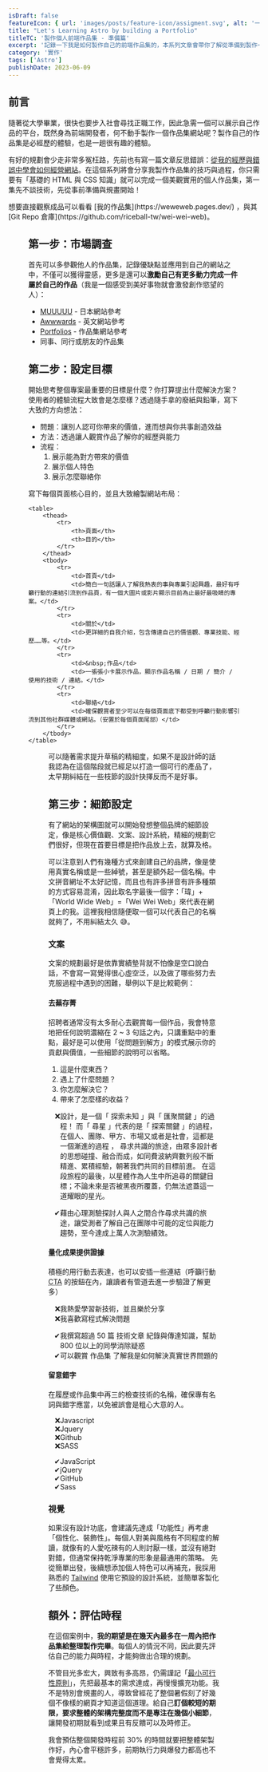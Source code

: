```yaml
---
isDraft: false
featureIcon: { url: 'images/posts/feature-icon/assigment.svg', alt: '一份文件的符號' }
title: "Let's Learning Astro by building a Portfolio"
titleTC: '製作個人前端作品集 - 準備篇'
excerpt: '記錄一下我是如何製作自己的前端作品集的，本系列文章會帶你了解從準備到製作一個作品集所需要的準備。'
category: '實作'
tags: ['Astro']
publishDate: 2023-06-09
---
```


## 前言

隨著從大學畢業，很快也要步入社會尋找正職工作，因此急需一個可以展示自己作品的平台，既然身為前端開發者，何不動手製作一個作品集網站呢？製作自己的作品集是必經歷的體驗，也是一趟很有趣的體驗。

有好的規劃會少走非常多冤枉路，先前也有寫一篇文章反思錯誤：[從我的經歷與錯誤中學會如何經營網站](/post/why-am-i-writing/)。在這個系列將會分享我製作作品集的技巧與過程，你只需要有「基礎的 HTML 與 CSS 知識」就可以完成一個美觀實用的個人作品集，第一集先不談技術，先從事前準備與規畫開始！

<Info type="success">
  想要直接觀察成品可以看看 [我的作品集](https://weweweb.pages.dev/) ，與其 [Git Repo
  倉庫](https://github.com/riceball-tw/wei-wei-web)。
</Info>

<Figure
  width="1300"
  height="1368"
  src="images/posts/lets-build-a-portfolio/thumbnail.webp"
  alt="我的作品集首頁電腦版截圖"
  title="我的作品集首頁"
/>

## 第一步：市場調查

首先可以多參觀他人的作品集，記錄優缺點並應用到自己的網站之中，不僅可以獲得靈感，更多是還可以**激勵自己有更多動力完成一件屬於自己的作品**（我是一個感受到美好事物就會激發創作慾望的人）：

- [MUUUUU](https://muuuuu.org/) - 日本網站參考
- [Awwwards](https://www.awwwards.com/) - 英文網站參考
- [Portfolios](https://pafolios.com/) - 作品集網站參考
- 同事、同行或朋友的作品集

## 第二步：設定目標

開始思考整個專案最重要的目標是什麼？你打算提出什麼解決方案？使用者的體驗流程大致會是怎麼樣？透過隨手拿的廢紙與鉛筆，寫下大致的方向想法：

- 問題：讓別人認可你帶來的價值，進而想與你共事創造效益
- 方法：透過讓人觀賞作品了解你的經歷與能力
- 流程：
  1. 展示能為對方帶來的價值
  2. 展示個人特色
  3. 展示怎麼聯絡你

寫下每個頁面核心目的，並且大致繪製網站布局：

    <table>
    	<thead>
    		<tr>
    			<th>頁面</th>
    			<th>目的</th>
    		</tr>
    	</thead>
    	<tbody>
    		<tr>
    			<td>首頁</td>
    			<td>簡白一句話讓人了解我熱衷的事與專業引起興趣，最好有呼籲行動的連結引流到作品頁，有一個大圖片或影片顯示目前為止最好最吸睛的專案。</td>
    		</tr>
    		<tr>
    			<td>關於</td>
    			<td>更詳細的自我介紹，包含傳達自己的價值觀、專業技能、經歷……等。</td>
    		</tr>
    		<tr>
    			<td>&nbsp;作品</td>
    			<td>一張張小卡展示作品，顯示作品名稱 / 日期 / 簡介 / 使用的技術 / 連結。</td>
    		</tr>
    		<tr>
    			<td>聯絡</td>
    			<td>確保觀賞者至少可以在每個頁面底下都受到呼籲行動影響引流到其他社群媒體或網站。（安置於每個頁面尾部）</td>
    		</tr>
    	</tbody>
    </table>

<Figure
  width="1400"
  height="672"
  src="images/posts/lets-build-a-portfolio/sketch.webp"
  alt="添加新專案與設定"
  title="不用擔心規劃太醜太草率，因為再醜也沒有我畫的醜"
  loading="lazy"
/>

可以隨著需求提升草稿的精細度，如果不是設計師的話我認為在這個階段就已經足以打造一個可行的產品了，太早期糾結在一些枝節的設計抉擇反而不是好事。

## 第三步：細節設定

有了網站的架構圖就可以開始發想整個品牌的細節設定，像是核心價值觀、文案、設計系統，精細的規劃它們很好，但現在首要目標是把作品放上去，就算及格。

可以注意到人們有幾種方式來創建自己的品牌，像是使用真實名稱或是一些綽號，甚至是額外起一個名稱。中文拼音網址不太好記憶，而且也有許多拼音有許多種類的方式容易混淆，因此取名字最後一個字：「瑋」+「World Wide Web」=「Wei Wei Web」來代表在網頁上的我。這裡我相信隨便取一個可以代表自己的名稱就夠了，不用糾結太久 😅。

### 文案

文案的規劃最好是依靠實績墊背就不怕像是空口說白話，不會寫一寫覺得很心虛空泛，以及做了哪些努力去克服過程中遇到的困難，舉例以下是比較範例：

#### 去蕪存菁

招聘者通常沒有太多耐心去觀賞每一個作品，我會特意地把任何說明濃縮在 2 ~ 3 句話之內，只講重點中的重點，最好是可以使用「從問題到解方」的模式展示你的貢獻與價值，一些細節的說明可以省略。

1. 這是什麼東西？
2. 遇上了什麼問題？
3. 你怎麼解決它？
4. 帶來了怎麼樣的收益？

<ul style="list-style-type: '❌';">
  <li>
    設計，是一個「 探索未知 」與「 匯聚關鍵 」的過程！ 而「 尋星 」代表的是「 探索關鍵
    」的過程，在個人、團隊、甲方、市場又或者是社會，這都是一個漸進的過程 ，
    尋求共識的旅途，由眾多設計者的思想碰撞、融合而成，如同費波納齊數列般不斷精進、累積經驗，朝著我們共同的目標前進。
    在這段旅程的最後，以星體作為人生中所追尋的關鍵目標；不論未來是否被黑夜所覆蓋，仍無法遮蓋這一道耀眼的星光。
  </li>
</ul>

<ul style="list-style-type: '✔';">
  <li>
    藉由心理測驗探討人與人之間合作尋求共識的旅途，讓受測者了解自己在團隊中可能的定位與能力趨勢，至今達成上萬人次測驗績效。
  </li>
</ul>

#### 量化成果提供證據

積極的用行動去表達，也可以安插一些連結（呼籲行動 <abbr title="Call To Action">CTA</abbr> 的按鈕在內，讓讀者有管道去進一步驗證了解更多）

<ul style="list-style-type: '❌';">
  <li>我熱愛學習新技術，並且樂於分享</li>
  <li>我喜歡寫程式解決問題</li>
</ul>

<ul style="list-style-type: '✔';">
  <li>
    我撰寫超過 50 篇 <span class="underline">技術文章</span> 紀錄與傳達知識，幫助 800 位以上的同學消除疑惑
  </li>
  <li>
    可以觀賞 <span class="underline">作品集</span> 了解我是如何解決真實世界問題的
  </li>
</ul>

#### 留意錯字

在履歷或作品集中再三的檢查技術的名稱，確保專有名詞與錯字應當，以免被誤會是粗心大意的人。

<ul style="list-style-type: '❌';">
  <li>Javascript</li>
  <li>Jquery</li>
  <li>Github</li>
  <li>SASS</li>
</ul>

<ul style="list-style-type: '✔';">
  <li>JavaScript</li>
  <li>jQuery</li>
  <li>GitHub</li>
  <li>Sass</li>
</ul>

### 視覺

如果沒有設計功底，會建議先達成「功能性」再考慮「個性化、裝飾性」。每個人對美與風格有不同程度的解讀，就像有的人愛吃辣有的人則討厭一樣，並沒有絕對對錯，但通常保持乾淨專業的形象是最通用的策略。
先從簡單出發，後續想添加個人特色可以再補充，我採用熟悉的 [Tailwind](https://tailwindcss.com/) 使用它預設的設計系統，並簡單客製化了些顏色。

## 額外：評估時程

在這個案例中，**我的期望是在幾天內最多在一周內把作品集給整理製作完畢**。每個人的情況不同，因此要先評估自己的能力與時程，才能夠做出合理的規劃。

不管目光多宏大，興致有多高昂，仍需謹記「[最小可行性原則](/post/why-am-i-writing/#%E8%A3%BD%E4%BD%9C%E6%9C%80%E5%B0%8F%E5%8F%AF%E8%A1%8C%E7%94%A2%E5%93%81)」，先把最基本的需求達成，再慢慢擴充功能。我不是特別會規畫的人，導致曾經花了整個暑假刻了好幾個不像樣的網頁才知道這個道理。給自己**訂個較短的期限，要求整體的架構完整度而不是專注在幾個小細節**，讓開發初期就看到成果且有反饋可以及時修正。

我會預估整個開發時程前 30% 的時間就要把整體架製作好，內心會平穩許多，前期執行力與爆發力都高也不會覺得太累。
